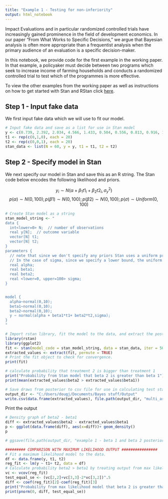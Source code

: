---
title: "Example 1 - Testing for non-inferiority"
output: html_notebook
---

Impact Evaluations and in particular randomized controlled trials have increasingly gained prominence in the field of development economics.   In our paper "From What Works to Specific Decisions," we argue that Bayesian analysis is often more appropriate than a frequentist analysis when the primary audience of an evaluation is a specific decision-maker. 

In this notebook, we provide code for the first example in the working paper. In that example, a policyaker must decide between two programs which seek to increase income of farming households and conducts a randomized controlled trial to test which of the programmes is more effective. 

To view the other examples from the working paper as well as instructions on how to get started with Stan and RStan click [here](https://github.com/dougj892/ie4dfes).



## Step 1 - Input fake data
We first input fake data which we will use to fit our model.
```{r}
# Input fake data and save as a list for use in Stan model
y <- c(0.739, 2.392, 2.034, 4.566, 1.433, 0.504, 0.556, 0.813, 0.916, 1.542, 4.246, 2.772, 2.646, 1.684, 3.478, 1.146, 3.04, 3.148, -0.801, 1.023, 4.054, 2.272, 1.893, 3.322, 2.722, 1.752, 4.487, 1.953, 1.434, 2.424, 2.284, 0.959, 3.542, 0.774, 3.851, 1.793, 1.861, 2.866, 3.043, 2.275, 2.435, 3.091, 2.707, 2.573, 3.391, 3.548, -0.138, 3.432, 3.127, 1.018, 2.915, 3.123, 4.761, 2.462, 2.139, 0.31, 4.092, 3.197, 1.27, 5.5)
t1 <- rep(c(0,1,0), each = 20)
t2 <- rep(c(0,0,1), each = 20)
stan_data <- list(N = 60, y = y, t1 = t1, t2 = t2)
```

## Step 2 - Specify model in Stan
We next specify our model in Stan and save this as an R string. The Stan code below encodes the following likelihood and priors.

$$ y_i \sim N(\alpha+\beta_1t1_i+\beta_2t2_i,\sigma_y^2) $$
$$ p(\alpha)\sim N(0,100); p(\beta1)\sim N(0,100); p(\beta2)\sim N(0,100); p(\sigma) \sim Uniform(0,100) $$


```{r}
# Create Stan model as a string 
stan_model_string <- "
data {
  int<lower=0> N;  // number of observations
  real y[N];  // outcome variable
  vector[N] t1;
  vector[N] t2;
}
parameters {
  // note that since we don't specify any priors Stan uses a uniform prior.
  // In the case of sigma, since we specify a lower bound, the uniform prior is over (0, infinity)
  real alpha;
  real beta1;
  real beta2;
  real <lower=0, upper=100> sigma;
}


model {
  alpha~normal(0,10);
  beta1~normal(0,10);
  beta2~normal(0,10);
  y ~ normal(alpha + beta1*t1+ beta2*t2,sigma);
}
"
```


```{r}
# Import rstan library, fit the model to the data, and extract the posterior draws from the fit object
library(rstan)
library(ggplot2)
fit <- stan(model_code = stan_model_string, data = stan_data, iter = 5000, chains = 4)
extracted_values <- extract(fit, permute = TRUE)
# Print the fit object to check for convergence.
print(fit)

# calculate probability that treatment 2 is bigger than treatment 1
print("Probability from Stan model that beta 2 is greater than beta 1")
print(mean(extracted_values$beta2 > extracted_values$beta1))

# Save draws from posterior to csv file for use in calculating test statistic
output_dir <- "C:/Users/dougj/Documents/Bayes stuff/Output"
write.csv(data.frame(extracted_values), file.path(output_dir, "multi_arms_draws.csv"))
```

Print the output

```{r}
# Density graph of beta2 - beta1
diff <- extracted_values$beta2 - extracted_values$beta1
p <- ggplot(data.frame(diff), aes(x=diff))+ geom_density()
p

# ggsave(file.path(output_dir, "example 1 - beta 1 and beta 2 posterior.png"), p)

```


```{r}
######### COMPARISON WITH MAXIMUM LIKELIHOOD OUTPUT ################
# Fit a maximum likelihood model to the data.  
df <- data.frame(y, t1, t2)
reg_fit <- lm(y ~ t1+ t2, data = df)
# Calculate probability beta2 > beta1 by treating output from max likelihood as posterior
vc <- vcov(reg_fit)
test_equal_se <- (vc[2,2]+vc[3,3]-2*vc[3,2])^.5
diff <- coef(reg_fit)[2]-coef(reg_fit)[3]
print("Probability from max likelihood model that beta 2 is greater than beta 1")
print(pnorm(0, diff, test_equal_se))

```
